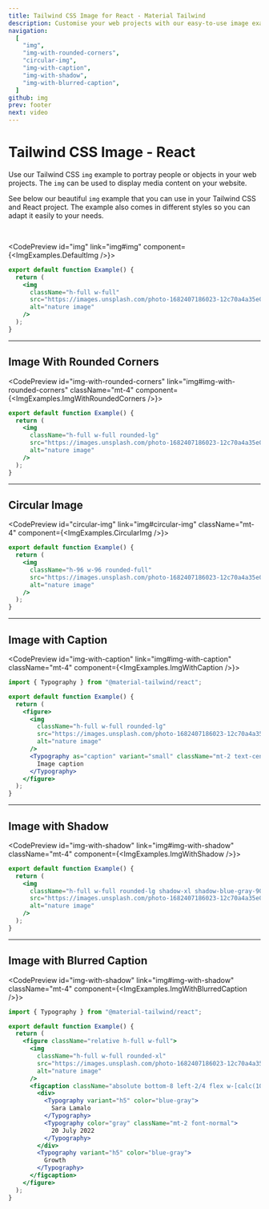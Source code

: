```yaml
---
title: Tailwind CSS Image for React - Material Tailwind
description: Customise your web projects with our easy-to-use image examples for Tailwind CSS and React using Material Design guidelines.
navigation:
  [
    "img",
    "img-with-rounded-corners",
    "circular-img",
    "img-with-caption",
    "img-with-shadow",
    "img-with-blurred-caption",
  ]
github: img
prev: footer
next: video
---
```


# Tailwind CSS Image - React

Use our Tailwind CSS <Code>img</Code> example to portray people or objects in your web projects. The <Code>img</Code> can be used to display media content on your website.

See below our beautiful <Code>img</Code> example that you can use in your Tailwind CSS and React project. The example also comes in different styles so you can adapt it easily to your needs.

<br />

<CodePreview id="img" link="img#img" component={<ImgExamples.DefaultImg />}>
```jsx
export default function Example() {
  return (
    <img
      className="h-full w-full"
      src="https://images.unsplash.com/photo-1682407186023-12c70a4a35e0?ixlib=rb-4.0.3&ixid=MnwxMjA3fDB8MHxwaG90by1wYWdlfHx8fGVufDB8fHx8&auto=format&fit=crop&w=2832&q=80"
      alt="nature image"
    />
  );
}
```
</CodePreview>

---

## Image With Rounded Corners

<CodePreview id="img-with-rounded-corners" link="img#img-with-rounded-corners" className="mt-4" component={<ImgExamples.ImgWithRoundedCorners />}>
```jsx
export default function Example() {
  return (
    <img
      className="h-full w-full rounded-lg"
      src="https://images.unsplash.com/photo-1682407186023-12c70a4a35e0?ixlib=rb-4.0.3&ixid=MnwxMjA3fDB8MHxwaG90by1wYWdlfHx8fGVufDB8fHx8&auto=format&fit=crop&w=2832&q=80"
      alt="nature image"
    />
  );
}
```
</CodePreview>

---

## Circular Image

<CodePreview id="circular-img" link="img#circular-img" className="mt-4" component={<ImgExamples.CircularImg />}>
```jsx
export default function Example() {
  return (
    <img
      className="h-96 w-96 rounded-full"
      src="https://images.unsplash.com/photo-1682407186023-12c70a4a35e0?ixlib=rb-4.0.3&ixid=MnwxMjA3fDB8MHxwaG90by1wYWdlfHx8fGVufDB8fHx8&auto=format&fit=crop&w=2832&q=80"
      alt="nature image"
    />
  );
}
```
</CodePreview>

---

## Image with Caption

<CodePreview id="img-with-caption" link="img#img-with-caption" className="mt-4" component={<ImgExamples.ImgWithCaption />}>
```jsx
import { Typography } from "@material-tailwind/react";

export default function Example() {
  return (
    <figure>
      <img
        className="h-full w-full rounded-lg"
        src="https://images.unsplash.com/photo-1682407186023-12c70a4a35e0?ixlib=rb-4.0.3&ixid=MnwxMjA3fDB8MHxwaG90by1wYWdlfHx8fGVufDB8fHx8&auto=format&fit=crop&w=2832&q=80"
        alt="nature image"
      />
      <Typography as="caption" variant="small" className="mt-2 text-center font-normal">
        Image caption
      </Typography>
    </figure>
  );
}
```
</CodePreview>

---

## Image with Shadow

<CodePreview id="img-with-shadow" link="img#img-with-shadow" className="mt-4" component={<ImgExamples.ImgWithShadow />}>
```jsx
export default function Example() {
  return (
    <img
      className="h-full w-full rounded-lg shadow-xl shadow-blue-gray-900/50"
      src="https://images.unsplash.com/photo-1682407186023-12c70a4a35e0?ixlib=rb-4.0.3&ixid=MnwxMjA3fDB8MHxwaG90by1wYWdlfHx8fGVufDB8fHx8&auto=format&fit=crop&w=2832&q=80"
      alt="nature image"
    />
  );
}
```
</CodePreview>

---

## Image with Blurred Caption

<CodePreview id="img-with-shadow" link="img#img-with-shadow" className="mt-4" component={<ImgExamples.ImgWithBlurredCaption />}>
```jsx
import { Typography } from "@material-tailwind/react";

export default function Example() {
  return (
    <figure className="relative h-full w-full">
      <img
        className="h-full w-full rounded-xl"
        src="https://images.unsplash.com/photo-1682407186023-12c70a4a35e0?ixlib=rb-4.0.3&ixid=MnwxMjA3fDB8MHxwaG90by1wYWdlfHx8fGVufDB8fHx8&auto=format&fit=crop&w=2832&q=80"
        alt="nature image"
      />
      <figcaption className="absolute bottom-8 left-2/4 flex w-[calc(100%-4rem)] -translate-x-2/4 justify-between rounded-xl border border-white bg-white/75 py-4 px-6 shadow-lg shadow-black/5 saturate-200 backdrop-blur-sm">
        <div>
          <Typography variant="h5" color="blue-gray">
            Sara Lamalo
          </Typography>
          <Typography color="gray" className="mt-2 font-normal">
            20 July 2022
          </Typography>
        </div>
        <Typography variant="h5" color="blue-gray">
          Growth
        </Typography>
      </figcaption>
    </figure>
  );
}
```
</CodePreview>
